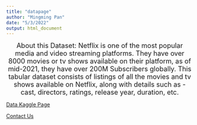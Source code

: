 ```yaml
---
title: "datapage"
author: "Mingming Pan"
date: "5/3/2022"
output: html_document
---
```


<font size="4"> 
<center>
About this Dataset: Netflix is one of the most popular media and video streaming platforms. They have over 8000 movies or tv shows available on their platform, as of mid-2021, they have over 200M Subscribers globally. This tabular dataset consists of listings of all the movies and tv shows available on Netflix, along with details such as - cast, directors, ratings, release year, duration, etc.  
</center>
</font>

[Data Kaggle Page](https://www.kaggle.com/datasets/shivamb/netflix-shows?resource=download)

[Contact Us](mailto:admin@cloudhadoop.com)
